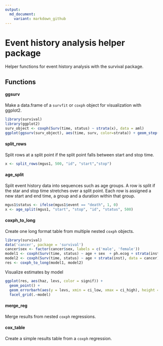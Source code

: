 ```yaml
---
output:
  md_document:
    variant: markdown_github
---
```


# Event history analysis helper package

Helper functions for event history analysis with the survival package.

## Functions

#### ggsurv

Make a data.frame of a `survfit` or `coxph` object for visualization with ggplot2.


```r
library(survival)
library(ggplot2)
surv_object <- coxph(Surv(time, status) ~ strata(x), data = aml)
ggplot(ggsurv(surv_object), aes(time, surv, color=strata)) + geom_step()
```

#### split_rows

Split rows at a split point if the split point falls between start and stop time.


```r
x <- split_rows(mgus1, 500, "id", "start","stop")
```

#### age_split

Split event history data into sequences such as age groups. A row is split if the star and stop time stretches over a split point. Each row is assigned a new start and end time, a group and a duration within that group.


```r
mgus1$status <- ifelse(mgus1$event == "death", 1, 0)
x <- age_split(mgus1, "start", "stop", "id", "status", 500)
```

#### coxph_to_long

Create one long format table from multiple nested `coxph` objects.

```r
library(survival)
data('cancer', package = 'survival')
cancer$sex <- factor(cancer$sex, labels = c('male', 'female'))
model1 <- coxph(Surv(time, status) ~ age + sex  + ph.ecog + strata(inst), data = cancer)
model2 <- coxph(Surv(time, status) ~ age + strata(inst), data = cancer)
res <- coxph_to_long(model1, model2)
```

Visualize estimates by model

```r
ggplot(res, aes(haz, levs, color = signif)) + 
  geom_point() + 
  geom_errorbarh(aes(y = levs, xmin = ci_low, xmax = ci_high), height =0.2) + 
  facet_grid(.~model)
```

#### merge_reg

Merge results from nested `coxph` regressions.

#### cox_table

Create a simple results table from a `coxph` regression.

